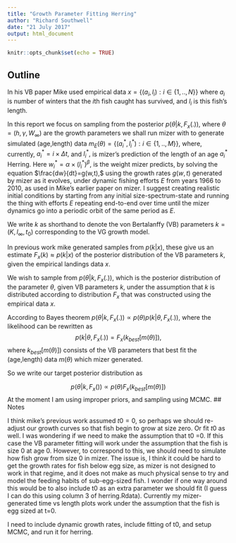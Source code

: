 ```yaml
---
title: "Growth Parameter Fitting Herring"
author: "Richard Southwell"
date: "21 July 2017"
output: html_document
---
```


```r
knitr::opts_chunk$set(echo = TRUE)
```

## Outline

In his VB paper Mike used empirical data $x = \{ (a_i,l_i) : i \in \{1,..,N \} \}$ where $a_i$ is number of winters that the $i$th fish caught has survived, and $l_i$ is this fish's length.

In this report we focus on sampling from the posterior $p(\theta|k,F_x(.)),$ where $\theta =(h,\gamma,W_{\infty})$ are the growth parameters we shall run mizer with to generate simulated (age,length) data $m_E(\theta) = \{ (a_i ^*,l_i ^*) : i \in \{1,..,M \} \}$, where, currently, $a_i ^* = i \times \Delta t,$ and $l_i ^*,$ is mizer's prediction of the length of an age $a_i ^*$ Herring. Here $w_i ^* = \alpha \times (l_i ^*)^\beta,$ is the weight mizer predicts, by solving the equation $\frac{dw}{dt}=g(w,t),$ using the growth rates $g(w,t)$ generated by mizer as it evolves, under dynamic fishing efforts $E$ from years 1966 to 2010, as used in Mike's earlier paper on mizer. I suggest creating realistic initial conditions by starting from any initial size-spectrum-state and running the thing with efforts $E$ repeating end-to-end over time until the mizer dynamics go into a periodic orbit of the same period as $E.$

We write $k$ as shorthand to denote the von Bertalanffy (VB) parameters $k = (K,l_{\infty},t_0)$ corresponding to the VG growth model.

In previous work mike generated samples from $p(k|x),$ these give us an estimate $F_x(k) \approx p(k|x)$ of the posterior distribution of the VB parameters $k,$ given the empirical landings data $x.$ 

We wish to sample from $p(\theta|k,F_x(.)),$ which is the posterior distribution of the parameter $\theta,$ given VB parameters $k,$ under the assumption that $k$ is distributed according to distribution $F_x$ that was constructed using the empirical data $x.$

According to Bayes theorem $p(\theta|k,F_x(.)) \propto p(\theta)p(k|\theta,F_x(.)),$ 
where the likelihood can be rewritten as $$p(k|\theta,F_x(.)) = F_x(k_{best}[m(\theta)]),$$ where $k_{best}[m(\theta)])$ consists of the VB parameters that best fit the (age,length) data $m(\theta)$ which mizer generated.

So we write our target posterior distribution as 

$$p(\theta|k,F_x()) \propto p(\theta) F_x(k_{best}[m(\theta)])$$
At the moment I am using improper priors, and sampling using MCMC.
## Notes


I think mike's previous work assumed $t0=0$, so perhaps we should re-adjust our growth curves so that fish begin to grow at size zero. Or fit $t0$ as well.  I was wondering if we need to make the assumption that t0 =0. If this case the VB parameter fitting will work under the assumption that the fish is size 0 at age 0. However, to correspond to this, we should need to simulate how fish grow from size 0 in mizer. The issue is, I think it could be hard to get the growth rates for fish below egg size, as mizer is not designed to work in that regime, and it does not make as much physical sense to try and model the feeding habits of sub-egg-sized fish. I wonder if one way around this would be to also include t0 as an extra parameter we should fit (I guess I can do this using column 3 of herring.Rdata). Currently my mizer-generated time vs length plots work under the assumption that the fish is egg sized at t=0.

I need to include dynamic growth rates, include fitting of t0, and setup MCMC, and run it for herring.

